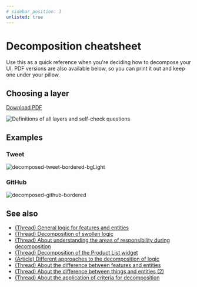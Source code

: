 ```yaml
---
# sidebar_position: 3
unlisted: true
---
```


# Decomposition cheatsheet

Use this as a quick reference when you're deciding how to decompose your UI. PDF versions are also available below, so you can print it out and keep one under your pillow.

## Choosing a layer

[Download PDF](/files/choosing-a-layer-en.pdf)

![Definitions of all layers and self-check questions](/img/choosing-a-layer-en.jpg)

## Examples

### Tweet

![decomposed-tweet-bordered-bgLight](/img/decompose-twitter.png)

### GitHub

![decomposed-github-bordered](/img/decompose-github.jpg)

## See also
- [(Thread) General logic for features and entities](https://t.me/feature_sliced/4262)
- [(Thread) Decomposition of swollen logic](https://t.me/feature_sliced/4210)
- [(Thread) About understanding the areas of responsibility during decomposition](https://t.me/feature_sliced/4088)
- [(Thread) Decomposition of the Product List widget](https://t.me/feature_sliced/3828)
- [(Article) Different approaches to the decomposition of logic](https://www.pluralsight.com/guides/how-to-organize-your-react-+-redux-codebase)
- [(Thread) About the difference between features and entities](https://t.me/feature_sliced/3776)
- [(Thread) About the difference between things and entities (2)](https://t.me/feature_sliced/3248)
- [(Thread) About the application of criteria for decomposition](https://t.me/feature_sliced/3833)
